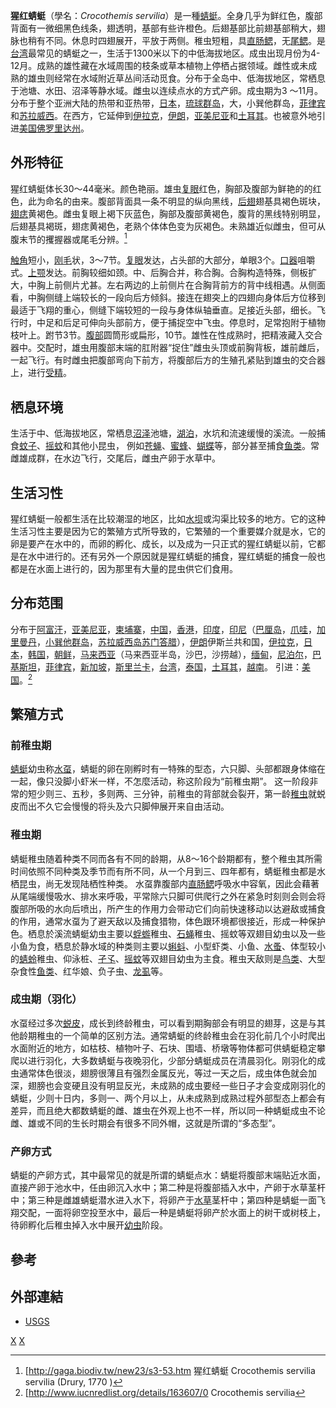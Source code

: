 {{Speciesbox
| taxon = Crocothemis servilia
| image = Crocothemis servilia mariannae.jpg
| status = LC
| status_system = iucn3.1
| status_ref = <ref name=iucn>{{IUCN2010|assessors=Dow, R. A.|year=2007|id=163607|title=Crocothemis servilia|version=2010.3|downloaded=2010-10-25}}</ref>
| binomial_authority = ([[Dru_Drury|Drury]], 1773)
}}

'''猩红蜻蜓'''（學名：''Crocothemis servilia''）是一種[[蜻蜓|蜻蜓]]。全身几乎为鲜红色，腹部背面有一微细黑色线条，翅透明，基部有些许橙色。后翅基部比前翅基部稍大，翅脉也稍有不同。休息时四翅展开，平放于两侧。稚虫短粗，具[[直肠鳃|直肠鳃]]，无[[尾鳃|尾鳃]]。是[[台湾|台湾]]最常见的蜻蜓之一，生活于1300米以下的中低海拔地区。成虫出现月份为4-12月。成熟的雄性藏在水域周围的枝条或草本植物上停栖占据领域。雌性或未成熟的雄虫则经常在水域附近草丛间活动觅食。分布于全岛中、低海拔地区，常栖息于池塘、水田、沼泽等静水域。雌虫以连续点水的方式产卵。成虫期为3 ～11月。分布于整个亚洲大陆的热带和亚热带，[[日本|日本]]，[[琉球群岛|琉球群岛]]，大，小巽他群岛，[[菲律宾|菲律宾]]和[[苏拉威西|苏拉威西]]。在西方，它延伸到[[伊拉克|伊拉克]]，[[伊朗|伊朗]]，[[亚美尼亚|亚美尼亚]]和[[土耳其|土耳其]]。也被意外地引进[[美国|美国]][[佛罗里达州|佛罗里达州]]。

==外形特征==
猩红蜻蜓体长30～44毫米。颜色艳丽。雄虫[[复眼|复眼]]红色，胸部及腹部为鲜艳的的红色，此为命名的由来。腹部背面具一条不明显的纵向黑线，[[后翅|后翅]]翅基具褐色斑块，[[翅痣|翅痣]]黄褐色。雌虫复眼上褐下灰蓝色，胸部及腹部黄褐色，腹背的黑线特别明显，后翅基具褐斑，翅痣黄褐色，老熟个体体色变为灰褐色。未熟雄近似雌虫，但可从腹末节的攫握器或尾毛分辨。<ref name=sb0>[http://gaga.biodiv.tw/new23/s3-53.htm {{Wayback|url=http://gaga.biodiv.tw/new23/s3-53.htm |date=20190917175841 }} 猩红蜻蜓 Crocothemis servilia servilia (Drury, 1770 )</ref>

[[触角|触角]]短小，[[刚毛|刚毛]]状，3～7节。[[复眼|复眼]]发达，占头部的大部分，单眼3个。[[口器|口器]]咀嚼式。[[上颚|上颚]]发达。前胸较细如颈。中、后胸合并，称合胸。合胸构造特殊，侧板扩大，中胸上前侧片尤甚。左右两边的上前侧片在合胸背前方的背中线相遇。从侧面看，中胸侧缝上端较长的一段向后方倾斜。接连在翅突上的四翅向身体后方位移到最适于飞翔的重心，侧缝下端较短的一段与身体纵轴垂直。足接近头部，细长。飞行时，中足和后足可伸向头部前方，便于捕捉空中飞虫。停息时，足常抱附于植物枝叶上。跗节3节。[[腹部|腹部]]圆筒形或扁形，10节。雄性在性成熟时，把精液藏入交合器中。交配时，雄虫用腹部末端的肛附器“捉住”雌虫头顶或前胸背板，雄前雌后，一起飞行。有时雌虫把腹部弯向下前方，将腹部后方的生殖孔紧贴到雄虫的交合器上，进行[[受精|受精]]。

==栖息环境==
生活于中、低海拔地区，常栖息[[沼泽|沼泽]]池塘，[[湖泊|湖泊]]，水坑和流速缓慢的溪流。一般捕食[[蚊子|蚊子]]、[[摇蚊|摇蚊]]和其他小昆虫， 例如[[苍蝇|苍蝇]]、[[蜜蜂|蜜蜂]]、[[蝴蝶|蝴蝶]]等，部分甚至捕食[[鱼类|鱼类]]。常雌雄成群，在水边飞行，交尾后，雌虫产卵于水草中。

==生活习性==
猩红蜻蜓一般都生活在比较潮湿的地区，比如[[水坝|水坝]]或沟渠比较多的地方。它的这种生活习性主要是因为它的繁殖方式所导致的，它繁殖的一个重要媒介就是水，它的卵是要产在水中的，而卵的孵化、成长，以及成为一只正式的猩红蜻蜓以前，它都是在水中进行的。还有另外一个原因就是猩红蜻蜓的捕食，猩红蜻蜓的捕食一般也都是在水面上进行的，因为那里有大量的昆虫供它们食用。

==分布范围==
分布于[[阿富汗|阿富汗]]，[[亚美尼亚|亚美尼亚]]，[[柬埔寨|柬埔寨]]，[[中国|中国]]，[[香港|香港]]，[[印度|印度]]，[[印尼|印尼]]（[[巴厘岛|巴厘岛]]，[[爪哇|爪哇]]，[[加里曼丹|加里曼丹]]，[[小巽他群岛|小巽他群岛]]，[[苏拉威西岛|苏拉威西岛]][[苏门答腊|苏门答腊]]），[[伊朗|伊朗]]伊斯兰共和国，[[伊拉克|伊拉克]]，[[日本|日本]]，[[韩国|韩国]]，[[朝鲜|朝鲜]]，[[马来西亚|马来西亚]]（马来西亚半岛，沙巴，沙捞越），[[缅甸|缅甸]]，[[尼泊尔|尼泊尔]]，[[巴基斯坦|巴基斯坦]]，[[菲律宾|菲律宾]]，[[新加坡|新加坡]]，[[斯里兰卡|斯里兰卡]]，[[台湾|台湾]]，[[泰国|泰国]]，[[土耳其|土耳其]]，[[越南|越南]]。
引进：[[美国|美国]]。<ref name=sb1>[http://www.iucnredlist.org/details/163607/0 {{Wayback|url=http://www.iucnredlist.org/details/163607/0 |date=20181002165311 }} Crocothemis servilia</ref>

==繁殖方式==

===前稚虫期===
[[蜻蜓|蜻蜓]]幼虫称[[水虿|水虿]]，蜻蜓的卵在刚孵时有一特殊的型态，六只脚、头部都跟身体缩在一起，像只没脚小虾米一样，不怎麼活动，称这阶段为“前稚虫期”。 这一阶段非常的短少则三、五秒，多则两、三分钟，前稚虫的背部就会裂开，第一龄[[稚虫|稚虫]]就蜕皮而出不久它会慢慢的将头及六只脚伸展开来自由活动。 

===稚虫期===
蜻蜓稚虫随着种类不同而各有不同的龄期，从8～16个龄期都有，整个稚虫其所需时间依照不同种类及季节而有所不同，从一个月到三、四年都有，蜻蜓稚虫都是水栖昆虫，尚无发现陆栖性种类。
水虿靠腹部内[[直肠鳃|直肠鳃]]呼吸水中容氧，因此会藉著从尾端缓慢吸水、排水来呼吸，平常除六只脚可供爬行之外在紧急时刻则会则会将腹部所吸的水向后喷出，所产生的作用力会带动它们向前快速移动以达避敌或捕食的作用，通常水虿为了避天敌以及捕食猎物，体色跟环境都很接近，形成一种保护色。栖息於溪流蜻蜓幼虫主要以[[蜉蝣|蜉蝣]]稚虫、[[石蝇|石蝇]]稚虫、摇蚊等双翅目幼虫以及一些小鱼为食，栖息於静水域的种类则主要以[[蝌蚪|蝌蚪]]、小型虾类、小鱼、[[水蚤|水蚤]]、体型较小的[[蜻蛉|蜻蛉]]稚虫、仰泳桩、[[孑孓|孑孓]]、[[摇蚊|摇蚊]]等双翅目幼虫为主食。稚虫天敌则是[[鸟类|鸟类]]、大型杂食性[[鱼类|鱼类]]、红华娘、负子虫、[[龙虱|龙虱]]等。 

===成虫期（羽化）===
水虿经过多次[[蜕皮|蜕皮]]，成长到终龄稚虫，可以看到期胸部会有明显的翅芽，这是与其他龄期稚虫的一个简单的区别方法。通常蜻蜓的终龄稚虫会在羽化前几个小时爬出水面附近的地方，如枯枝、植物叶子、石块、围墙、桥墩等物体都可供蜻蜓稳定攀爬以进行羽化，大多数蜻蜓与夜晚羽化，少部分蜻蜓成员在清晨羽化。刚羽化的成虫通常体色很淡，翅膀很薄且有强烈金属反光，等过一天之后，成虫体色就会加深，翅膀也会变硬且没有明显反光，未成熟的成虫要经一些日子才会变成刚羽化的蜻蜓，少则十日内，多则一、两个月以上，从未成熟到成熟过程外部型态上都会有差异，而且绝大都数蜻蜓的雌、雄虫在外观上也不一样，所以同一种蜻蜓成虫不论雌、雄或不同的生长时期会有很多不同外帽，这就是所谓的“多态型”。 

===产卵方式===
蜻蜓的产卵方式，其中最常见的就是所谓的蜻蜓点水：蜻蜓将腹部末端贴近水面，直接产卵于池水中，任由卵沉入水中；第二种是将腹部插入水中，产卵于水草茎杆中；第三种是雌雄蜻蜓潜水进入水下，将卵产于[[水草|水草]]茎杆中；第四种是蜻蜓一面飞翔交配，一面将卵空投至水中，最后一种是蜻蜓将卵产於水面上的树干或树枝上，待卵孵化后稚虫掉入水中展开[[幼虫|幼虫]]阶段。

==參考==
{{reflist}}

==外部連結==
{{commonscat|Crocothemis servilia}}
* [https://web.archive.org/web/20060927052430/http://www.npwrc.usgs.gov/resource/distr/insects/dfly/fl/346.htm USGS]
{{taxonbar}}
[[Category:_1773年描述的昆虫|X]]
[[Category:紅蜻屬|X]]